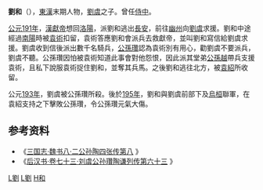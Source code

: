 '''劉和'''（{{bd|？||？||catIdx=L}}），[[東漢|東漢]]末期人物，[[劉虞|劉虞]]之子。曾任[[侍中|侍中]]。

[[公元|公元]][[191年|191年]]，[[漢獻帝|漢獻帝]]想回[[洛陽|洛陽]]，派劉和逃出[[長安|長安]]，前往[[幽州|幽州]]向[[劉虞|劉虞]]求援。劉和中途經過[[南陽|南陽]]時被[[袁術|袁術]]扣留，袁術答應劉和會派兵去救獻帝，並叫劉和寫信給劉虞求援。劉虞收到信後派出數千名騎兵，[[公孫瓚|公孫瓚]]認為袁術別有用心，勸劉虞不要派兵，劉虞不聽。公孫瓚因怕被袁術知道此事會對他怨恨，因此派其堂弟[[公孫越|公孫越]]帶兵支援袁術，且私下說服袁術捉住劉和，並奪其兵馬。之後劉和逃往北方，被[[袁紹|袁紹]]所收留。

公元[[193年|193年]]，劉虞被公孫瓚所殺。後於[[195年|195年]]，劉和與劉虞前部下及[[烏桓|烏桓]]聯軍，在袁紹支持之下擊敗公孫瓚，令公孫瓚元氣大傷。

==参考资料==
* 《[http://www.guoxue.com/shibu/24shi/sangzz/sgzz_008.htm 三国志·魏书八·二公孙陶四张传第八] {{Wayback|url=http://www.guoxue.com/shibu/24shi/sangzz/sgzz_008.htm |date=20200218041332 }}》
* 《[http://www.guoxue.com/shibu/24shi/hhansu/hhsu_079.htm 后汉书·卷七十三·刘虞公孙瓚陶谦列传第六十三] {{Wayback|url=http://www.guoxue.com/shibu/24shi/hhansu/hhsu_079.htm |date=20070402220118 }}》

{{汉朝人物小作品}}

[[Category:東漢政治人物|L劉]]
[[Category:三國政治人物|L劉]]
[[Category:劉姓|H和]]